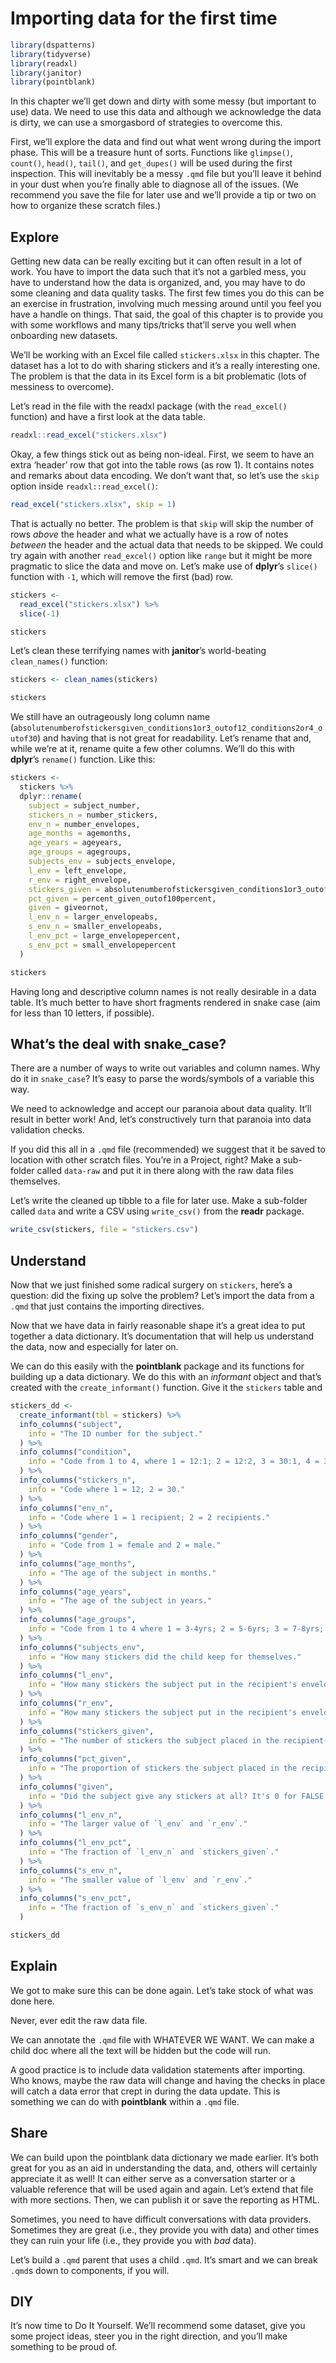 # Importing data for the first time

```r
library(dspatterns)
library(tidyverse)
library(readxl)
library(janitor)
library(pointblank)
```

In this chapter we'll get down and dirty with some messy (but important to use) data. We need to use this data and although we acknowledge the data is dirty, we can use a smorgasbord of strategies to overcome this.

First, we'll explore the data and find out what went wrong during the import phase. This will be a treasure hunt of sorts. Functions like `glimpse()`, `count()`, `head()`, `tail()`, and `get_dupes()` will be used during the first inspection. This will inevitably be a messy `.qmd` file but you'll leave it behind in your dust when you're finally able to diagnose all of the issues. (We recommend you save the file for later use and we'll provide a tip or two on how to organize these scratch files.)

## Explore

Getting new data can be really exciting but it can often result in a lot of work. You have to import the data such that it's not a garbled mess, you have to understand how the data is organized, and, you may have to do some cleaning and data quality tasks. The first few times you do this can be an exercise in frustration, involving much messing around until you feel you have a handle on things. That said, the goal of this chapter is to provide you with some workflows and many tips/tricks that'll serve you well when onboarding new datasets.

We'll be working with an Excel file called `stickers.xlsx` in this chapter. The dataset has a lot to do with sharing stickers and it's a really interesting one. The problem is that the data in its Excel form is a bit problematic (lots of messiness to overcome).

Let's read in the file with the readxl package (with the `read_excel()` function) and have a first look at the data table.

```r
readxl::read_excel("stickers.xlsx")
```

Okay, a few things stick out as being non-ideal. First, we seem to have an extra 'header' row that got into the table rows (as row 1). It contains notes and remarks about data encoding. We don't want that, so let's use the `skip` option inside `readxl::read_excel()`:

```r
read_excel("stickers.xlsx", skip = 1)
```

That is actually no better. The problem is that `skip` will skip the number of rows *above* the header and what we actually have is a row of notes *between* the header and the actual data that needs to be skipped. We could try again with another `read_excel()` option like `range` but it might be more pragmatic to slice the data and move on. Let's make use of **dplyr**'s `slice()` function with `-1`, which will remove the first (bad) row.

```r
stickers <- 
  read_excel("stickers.xlsx") %>%
  slice(-1)

stickers
```

Let's clean these terrifying names with **janitor**'s world-beating `clean_names()` function:

```r
stickers <- clean_names(stickers)

stickers
```

We still have an outrageously long column name (`absolutenumberofstickersgiven_conditions1or3_outof12_conditions2or4_outof30`) and having that is not great for readability. Let's rename that and, while we're at it, rename quite a few other columns. We'll do this with **dplyr**'s `rename()` function. Like this:

```r
stickers <- 
  stickers %>%
  dplyr::rename(
    subject = subject_number,
    stickers_n = number_stickers,
    env_n = number_envelopes,
    age_months = agemonths,
    age_years = ageyears,
    age_groups = agegroups,
    subjects_env = subjects_envelope,
    l_env = left_envelope,
    r_env = right_envelope,
    stickers_given = absolutenumberofstickersgiven_conditions1or3_outof12_conditions2or4_outof30,
    pct_given = percent_given_outof100percent,
    given = giveornot,
    l_env_n = larger_envelopeabs,
    s_env_n = smaller_envelopeabs,
    l_env_pct = large_envelopepercent,
    s_env_pct = small_envelopepercent
  )

stickers
```

Having long and descriptive column names is not really desirable in a data table. It's much better to have short fragments rendered in snake case (aim for less than 10 letters, if possible).

:::{.callout-tip}
## What's the deal with snake_case?

There are a number of ways to write out variables and column names. Why do it in     `snake_case`? It's easy to parse the words/symbols of a variable this way.
:::

We need to acknowledge and accept our paranoia about data quality. It'll result in better work! And, let's constructively turn that paranoia into data validation checks.

If you did this all in a `.qmd` file (recommended) we suggest that it be saved to location with other scratch files. You're in a Project, right? Make a sub-folder called `data-raw` and put it in there along with the raw data files themselves.

Let's write the cleaned up tibble to a file for later use. Make a sub-folder called `data` and write a CSV using `write_csv()` from the **readr** package.

```r
write_csv(stickers, file = "stickers.csv")
```

<!-- - getting dates in nonstandard formats -->
<!-- - having numbers transformed to dates (an Excel thing) -->
<!-- - seeing column names with spaces numbers or punctuation or other weird characters  -->
<!-- - taking stock of missingness (i.e., blank cells or recoding missing values to NA) -->
<!-- - blank or extra misc rows/columns -->
<!-- - multiple header rows  -->
<!-- - identifying column types for import -->
<!-- - dealing with factor levels -->
<!-- - having duplicate values -->

## Understand

Now that we just finished some radical surgery on `stickers`, here's a question: did the fixing up solve the problem? Let's import the data from a `.qmd` that just contains the importing directives.

Now that we have data in fairly reasonable shape it's a great idea to put together a data dictionary. It's documentation that will help us understand the data, now and especially for later on.

We can do this easily with the **pointblank** package and its functions for building up a data dictionary. We do this with an *informant* object and that's created with the `create_informant()` function. Give it the `stickers` table and 

```r
stickers_dd <- 
  create_informant(tbl = stickers) %>%
  info_columns("subject",
    info = "The ID number for the subject."
  ) %>%
  info_columns("condition",
    info = "Code from 1 to 4, where 1 = 12:1; 2 = 12:2, 3 = 30:1, 4 = 30:2."
  ) %>%
  info_columns("stickers_n",
    info = "Code where 1 = 12; 2 = 30."
  ) %>%
  info_columns("env_n",
    info = "Code where 1 = 1 recipient; 2 = 2 recipients."
  ) %>%
  info_columns("gender",
    info = "Code from 1 = female and 2 = male."
  ) %>%
  info_columns("age_months",
    info = "The age of the subject in months."
  ) %>%
  info_columns("age_years",
    info = "The age of the subject in years."
  ) %>%
  info_columns("age_groups",
    info = "Code from 1 to 4 where 1 = 3-4yrs; 2 = 5-6yrs; 3 = 7-8yrs; 4 = 9-11yrs."
  ) %>%
  info_columns("subjects_env",
    info = "How many stickers did the child keep for themselves."
  ) %>%
  info_columns("l_env",
    info = "How many stickers the subject put in the recipient's envelope to their left."
  ) %>%
  info_columns("r_env",
    info = "How many stickers the subject put in the recipient's envelope to their right."
  ) %>%
  info_columns("stickers_given",
    info = "The number of stickers the subject placed in the recipient(s) envelope(s)."
  ) %>%
  info_columns("pct_given",
    info = "The proportion of stickers the subject placed in the recipient(s) envelope(s)."
  ) %>%
  info_columns("given",
    info = "Did the subject give any stickers at all? It's 0 for FALSE and 1 for TRUE."
  ) %>%
  info_columns("l_env_n",
    info = "The larger value of `l_env` and `r_env`."
  ) %>%
  info_columns("l_env_pct",
    info = "The fraction of `l_env_n` and `stickers_given`."
  ) %>%
  info_columns("s_env_n",
    info = "The smaller value of `l_env` and `r_env`."
  ) %>%
  info_columns("s_env_pct",
    info = "The fraction of `s_env_n` and `stickers_given`."
  )

stickers_dd
```


## Explain

We got to make sure this can be done again. Let's take stock of what was done here.

Never, ever edit the raw data file.

We can annotate the `.qmd` file with WHATEVER WE WANT. We can make a child doc where all the text will be hidden but the code will run.

A good practice is to include data validation statements after importing. Who knows, maybe the raw data will change and having the checks in place will catch a data error that crept in during the data update. This is something we can do with **pointblank** within a `.qmd` file.

## Share

We can build upon the pointblank data dictionary we made earlier. It's both great for you as an aid in understanding the data, and, others will certainly appreciate it as well! It can either serve as a conversation starter or a valuable reference that will be used again and again. Let's extend that file with more sections. Then, we can publish it or save the reporting as HTML.

Sometimes, you need to have difficult conversations with data providers. Sometimes they are great (i.e., they provide you with data) and other times they can ruin your life (i.e., they provide you with *bad* data).

Let's build a `.qmd` parent that uses a child `.qmd`. It's smart and we can break `.qmd`s down to components, if you will.

## DIY

It's now time to Do It Yourself. We'll recommend some dataset, give you some project ideas, steer you in the right direction, and you'll make something to be proud of.

<!-- - dataset: `penguins_raw.csv` (use `palmerpenguins::path_to_file()` to get this CSV) -->
